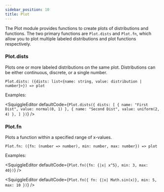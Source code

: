 ```yaml
---
sidebar_position: 10
title: Plot
---
```


The Plot module provides functions to create plots of distributions and functions. The two primary functions are `Plot.dists` and `Plot.fn`, which allow you to plot multiple labeled distributions and plot functions respectively.

### Plot.dists

Plots one or more labeled distributions on the same plot. Distributions can be either continuous, discrete, or a single number.

```
Plot.dists: ({dists: list<{name: string, value: distribution | number}>}) => plot
```

Examples:

<SquiggleEditor
  defaultCode={`Plot.dists({
    dists: [
        { name: "First Dist", value: normal(0, 1) },
        { name: "Second Dist", value: uniform(2, 4) },
    ]
})`}
/>

### Plot.fn

Plots a function within a specified range of x-values.

```
Plot.fn: ({fn: (number => number), min: number, max: number}) => plot
```

Examples:

<SquiggleEditor
  defaultCode={`Plot.fn({fn: {|x| x^5}, min: 3, max: 40})`}
/>

<SquiggleEditor
  defaultCode={`Plot.fn({
    fn: {|x| Math.sin(x)},
    min: 5,
    max: 10
})`}
/>